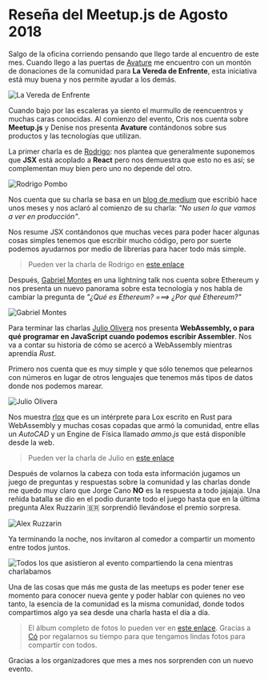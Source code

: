

# Reseña del Meetup.js de Agosto 2018

Salgo de la oficina corriendo pensando que llego tarde al encuentro de este mes. Cuando llego a las puertas de [Avature](https://twitter.com/Avature) me encuentro con un montón de donaciones de la comunidad para **La Vereda de Enfrente**, esta iniciativa está muy buena y nos permite ayudar a los demás.

<Img
  src="/static/Blog/resena-meetup-agosto-2018/la_vereda_de_enfrente.jpg"
  alt="La Vereda de Enfrente"
/>

Cuando bajo por las escaleras ya siento el murmullo de reencuentros y muchas caras conocidas. Al comienzo del evento, Cris nos cuenta sobre **Meetup.js** y Denise nos presenta **Avature** contándonos sobre sus productos y las tecnologías que utilizan.

La primer charla es de [Rodrigo](https://twitter.com/pomber): nos plantea que generalmente suponemos que **JSX** está acoplado a **React** pero nos demuestra que esto no es así; se complementan muy bien pero uno no depende del otro.

<Img src="/static/Blog/resena-meetup-agosto-2018/rodrigo_pombo.jpg" alt="Rodrigo Pombo" />

Nos cuenta que su charla se basa en un [blog de medium](https://engineering.hexacta.com/jsx-can-do-that-1b2666c23a32) que escribió hace unos meses y nos aclaró al comienzo de su charla: _"No usen lo que vamos a ver en producción"_.

Nos resume JSX contándonos que muchas veces para poder hacer algunas cosas simples tenemos que escribir mucho código, pero por suerte podemos ayudarnos por medio de librerías para hacer todo más simple.

> Pueden ver la charla de Rodrigo en [este enlace](https://youtu.be/O7nErTuuSLw)

Después, [Gabriel Montes](https://twitter.com/gab_montes) en una lightning talk nos cuenta sobre Ethereum y nos presenta un nuevo panorama sobre esta tecnología y nos habla de cambiar la pregunta de _"¿Qué es Ethereum? ===> ¿Por qué Ethereum?"_

<Img src="/static/Blog/resena-meetup-agosto-2018/gabriel_montes.jpg" alt="Gabriel Montes" />

Para terminar las charlas [Julio Olivera](https://twitter.com/julioolvr) nos presenta **WebAssembly, o para qué programar en JavaScript cuando podemos escribir Assembler**. Nos va a contar su historia de cómo se acercó a WebAssembly mientras aprendía _Rust_.

Primero nos cuenta que es muy simple y que sólo tenemos que pelearnos con números en lugar de otros lenguajes que tenemos más tipos de datos donde nos podemos marear.

<Img src="/static/Blog/resena-meetup-agosto-2018/julio_olivera.jpg" alt="Julio Olivera" />

Nos muestra [rlox](https://github.com/rodaine/rlox) que es un intérprete para Lox escrito en Rust para WebAssembly y muchas cosas copadas que armó la comunidad, entre ellas un _AutoCAD_ y un Engine de Física llamado _ammo.js_ que está disponible desde la web.

> Pueden ver la charla de Julio en [este enlace](https://youtu.be/VS4uhnKd67Y)

Después de volarnos la cabeza con toda esta información jugamos un juego de preguntas y respuestas sobre la comunidad y las charlas donde me quedo muy claro que Jorge Cano **NO** es la respuesta a todo jajajaja.
Una reñida batalla se dio en el podio durante todo el juego hasta que en la última pregunta Alex Ruzzarin 🇧🇷 sorprendió llevándose el premio sorpresa.

<Img src="/static/Blog/resena-meetup-agosto-2018/alex.jpg" alt="Alex Ruzzarin" />

Ya terminando la noche, nos invitaron al comedor a compartir un momento entre todos juntos.

<Img
  src="/static/Blog/resena-meetup-agosto-2018/todos.jpg"
  alt="Todos los que asistieron al evento compartiendo la cena mientras charlabamos"
/>

Una de las cosas que más me gusta de las meetups es poder tener ese momento para conocer nueva gente y poder hablar con quienes no veo tanto, la esencia de la comunidad es la misma comunidad, donde todos compartimos algo ya sea desde una charla hasta el día a día.

> El álbum completo de fotos lo pueden ver en [este enlace](https://www.facebook.com/groups/1572363023007913/permalink/2181205288790347/). Gracias a [Có](https://twitter.com/co_constanza) por regalarnos su tiempo para que tengamos lindas fotos para compartir con todos.

Gracias a los organizadores que mes a mes nos sorprenden con un nuevo evento.
